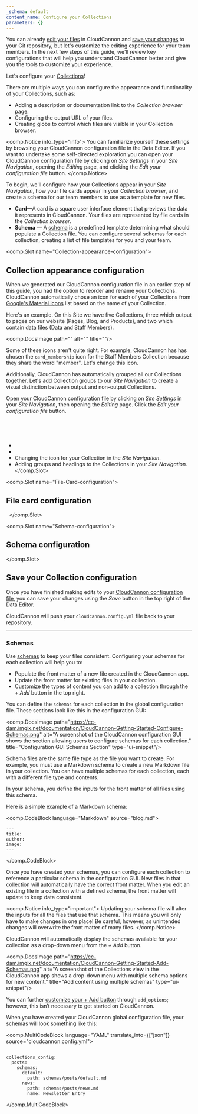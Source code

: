 ```yaml
---
_schema: default
content_name: Configure your Collections
parameters: {}
---
```

You can already [edit your files](/documentation/articles/edit-your-files/) in CloudCannon and [save your changes](/documentation/articles/save-your-changes/) to your Git repository, but let's customize the editing experience for your team members. In the next few steps of this guide, we'll review key configurations that will help you understand CloudCannon better and give you the tools to customize your experience.

Let's configure your [Collections](/documentation/articles/define-your-collections/)!

There are multiple ways you can configure the appearance and functionality of your Collections, such as:

* Adding a description or documentation link to the *Collection browser* page.
* Configuring the output URL of your files.
* Creating globs to control which files are visible in your Collection browser.

<comp.Notice info_type="info">
  You can familiarize yourself these settings by browsing your CloudCannon configuration file in the Data Editor. If you want to undertake some self-directed exploration you can open your CloudCannon configuration file by clicking on *Site Settings* in your *Site Navigation*, opening the *Editing* page, and clicking the *Edit your configuration file* button.
</comp.Notice>

To begin, we'll configure how your Collections appear in your *Site Navigation*, how your file cards appear in your *Collection browser*, and create a schema for our team members to use as a template for new files.

* **Card**—A card is a square user interface element that previews the data it represents in CloudCannon. Your files are represented by file cards in the *Collection browser*.
* **Schema** — A <a href="/documentation/articles/what-is-a-schema/" target="_blank" rel="noopener">schema</a> is a predefined template determining what should populate a Collection file. You can configure several schemas for each collection, creating a list of file templates for you and your team.

<comp.Slot name="Collection-appearance-configuration">
  ## Collection appearance configuration

  When we generated our CloudCannon configuration file in an earlier step of this guide, you had the option to reorder and rename your Collections. CloudCannon automatically chose an icon for each of your Collections from [Google's Material Icons](https://fonts.google.com/icons?icon.set=Material+Icons) list based on the name of your Collection.

  Here's an example. On this Site we have five Collections, three which output to pages on our website (Pages, Blog, and Products), and two which contain data files (Data and Staff Members).

  <comp.DocsImage path="" alt="" title=""/>

  Some of these icons aren't quite right. For example, CloudCannon has has chosen the `card_membership` icon for the Staff Members Collection because they share the word "member". Let's change this icon.

  Additionally, CloudCannon has automatically grouped all our Collections together. Let's add Collection groups to our *Site* *Navigation* to create a visual distinction between output and non-output Collections.

  Open your CloudCannon configuration file by clicking on *Site Settings* in your *Site Navigation*, then opening the *Editing* page. Click the *Edit your configuration file* button.

  &nbsp;

  &nbsp;

  * &nbsp;
  * &nbsp;
  * Changing the icon for your Collection in the *Site Navigation*.
  * Adding groups and headings to the Collections in your *Site Navigation*.
</comp.Slot>

<comp.Slot name="File-Card-configuration">
  ## File card configuration

  &nbsp;
</comp.Slot>

<comp.Slot name="Schema-configuration">
  ## Schema configuration
</comp.Slot>

## Save your Collection configuration

Once you have finished making edits to your <a href="https://cloudcannon.com/documentation/articles/create-a-global-configuration-file/" target="_blank" rel="noopener">CloudCannon configuration file</a>, you can save your changes using the *Save* button in the top right of the Data Editor.

CloudCannon will push your `cloudcannon.config.yml` file back to your repository.

---

### Schemas

Use [schemas](/documentation/articles/what-is-a-schema/) to keep your files consistent. Configuring your schemas for each collection will help you to:

* Populate the front matter of a new file created in the CloudCannon app.
* Update the front matter for existing files in your collection.
* Customize the types of content you can add to a collection through the *\+ Add* button in the top right.

You can define the `schemas` for each collection in the global configuration file. These sections look like this in the configuration GUI:

<comp.DocsImage path="https://cc-dam.imgix.net/documentation/CloudCannon-Getting-Started-Configure-Schemas.png" alt="A screenshot of the CloudCannon configuration GUI shows the section allowing users to configure schemas for each collection." title="Configuration GUI Schemas Section" type="ui-snippet"/>

Schema files are the same file type as the file you want to create. For example, you must use a Markdown schema to create a new Markdown file in your collection. You can have multiple schemas for each collection, each with a different file type and contents.

In your schema, you define the inputs for the front matter of all files using this schema.

Here is a simple example of a Markdown schema:

<comp.CodeBlock language="Markdown" source="blog.md">
```
---
title:
author:
image:
---
```
</comp.CodeBlock>

Once you have created your schemas, you can configure each collection to reference a particular schema in the configuration GUI. New files in that collection will automatically have the correct front matter. When you edit an existing file in a collection with a defined schema, the front matter will update to keep data consistent.

<comp.Notice info_type="important">
  Updating your schema file will alter the inputs for all the files that use that schema. This means you will only have to make changes in one place! Be careful, however, as unintended changes will overwrite the front matter of many files.
</comp.Notice>

CloudCannon will automatically display the schemas available for your collection as a drop-down menu from the *\+ Add* button.

<comp.DocsImage path="https://cc-dam.imgix.net/documentation/CloudCannon-Getting-Started-Add-Schemas.png" alt="A screenshot of the Collections view in the CloudCannon app shows a drop-down menu with multiple schema options for new content." title="Add content using multiple schemas" type="ui-snippet"/>

You can further <a href="https://cloudcannon.com/documentation/articles/configure-the-add-button-in-collections/" target="_blank" rel="noopener">customize your + Add button</a> through `add_options`; however, this isn’t necessary to get started on CloudCannon.

When you have created your CloudCannon global configuration file, your schemas will look something like this:

<comp.MultiCodeBlock language="YAML" translate_into={["json"]} source="cloudcannon.config.yml">
```

collections_config:
  posts:
    schemas:
      default:
        path: schemas/posts/default.md
      news:
        path: schemas/posts/news.md
        name: Newsletter Entry

```
</comp.MultiCodeBlock>